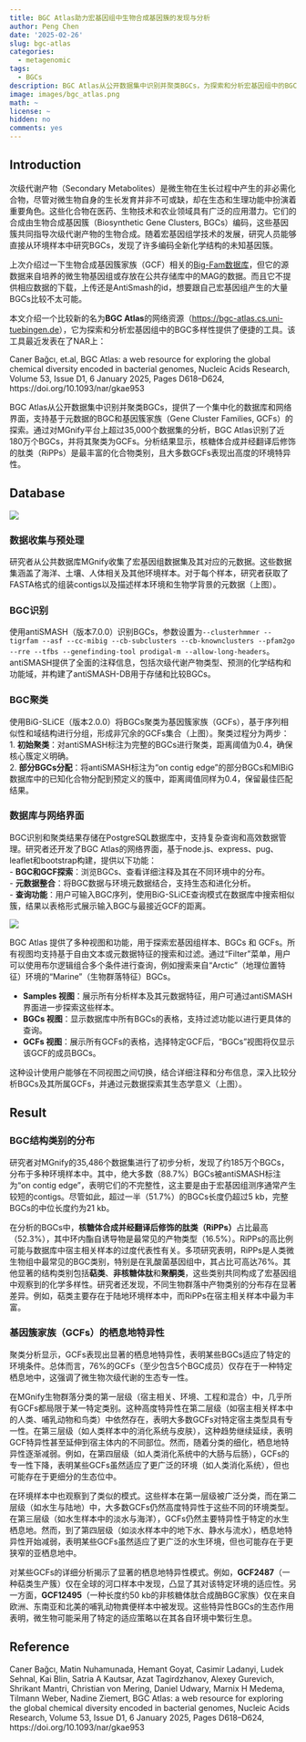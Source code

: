 ```yaml
---
title: BGC Atlas助力宏基因组中生物合成基因簇的发现与分析
author: Peng Chen
date: '2025-02-26'
slug: bgc-atlas
categories:
  - metagenomic
tags:
  - BGCs
description: BGC Atlas从公开数据集中识别并聚类BGCs，为探索和分析宏基因组中的BGC多样性提供了便捷的工具。
image: images/bgc_atlas.png
math: ~
license: ~
hidden: no
comments: yes
---
```


## Introduction

次级代谢产物（Secondary Metabolites）是微生物在生长过程中产生的非必需化合物，尽管对微生物自身的生长发育并非不可或缺，却在生态和生理功能中扮演着重要角色。这些化合物在医药、生物技术和农业领域具有广泛的应用潜力。它们的合成由生物合成基因簇（Biosynthetic Gene Clusters, BGCs）编码，这些基因簇共同指导次级代谢产物的生物合成。随着宏基因组学技术的发展，研究人员能够直接从环境样本中研究BGCs，发现了许多编码全新化学结构的未知基因簇。  

上次介绍过一下生物合成基因簇家族（GCF）相关的[Big-Fam数据库](../gcf-big-fam)，但它的源数据来自培养的微生物基因组或存放在公共存储库中的MAG的数据。而且它不提供相应数据的下载，上传还是AntiSmash的id，想要跟自己宏基因组产生的大量BGCs比较不太可能。

本文介绍一个比较新的名为**BGC Atlas**的网络资源（[https://bgc-atlas.cs.uni-tuebingen.de](https://bgc-atlas.cs.uni-tuebingen.de)），它为探索和分析宏基因组中的BGC多样性提供了便捷的工具。该工具最近发表在了NAR上：

Caner Bağcı, et.al, BGC Atlas: a web resource for exploring the global chemical diversity encoded in bacterial genomes, Nucleic Acids Research, Volume 53, Issue D1, 6 January 2025, Pages D618–D624, https://doi.org/10.1093/nar/gkae953

BGC Atlas从公开数据集中识别并聚类BGCs，提供了一个集中化的数据库和网络界面，支持基于元数据的BGC和基因簇家族（Gene Cluster Families, GCFs）的探索。通过对MGnify平台上超过35,000个数据集的分析，BGC Atlas识别了近180万个BGCs，并将其聚类为GCFs。分析结果显示，核糖体合成并经翻译后修饰的肽类（RiPPs）是最丰富的化合物类别，且大多数GCFs表现出高度的环境特异性。  

## Database

![](images/bgc_atlas.png)

### 数据收集与预处理  

研究者从公共数据库MGnify收集了宏基因组数据集及其对应的元数据。这些数据集涵盖了海洋、土壤、人体相关及其他环境样本。对于每个样本，研究者获取了FASTA格式的组装contigs以及描述样本环境和生物学背景的元数据（上图）。

### BGC识别  
使用antiSMASH（版本7.0.0）识别BGCs，参数设置为`--clusterhmmer --tigrfam --asf --cc-mibig --cb-subclusters --cb-knownclusters --pfam2go --rre --tfbs --genefinding-tool prodigal-m --allow-long-headers`。antiSMASH提供了全面的注释信息，包括次级代谢产物类型、预测的化学结构和功能域，并构建了antiSMASH-DB用于存储和比较BGCs。

### BGC聚类  

使用BiG-SLiCE（版本2.0.0）将BGCs聚类为基因簇家族（GCFs），基于序列相似性和域结构进行分组，形成非冗余的GCFs集合（上图）。聚类过程分为两步：  
1. **初始聚类**：对antiSMASH标注为完整的BGCs进行聚类，距离阈值为0.4，确保核心簇定义明确。  
2. **部分BGCs分配**：将antiSMASH标注为“on contig edge”的部分BGCs和MIBiG数据库中的已知化合物分配到预定义的簇中，距离阈值同样为0.4，保留最佳匹配结果。

### 数据库与网络界面

BGC识别和聚类结果存储在PostgreSQL数据库中，支持复杂查询和高效数据管理。研究者还开发了BGC Atlas的网络界面，基于node.js、express、pug、leaflet和bootstrap构建，提供以下功能：  
- **BGC和GCF探索**：浏览BGCs、查看详细注释及其在不同环境中的分布。  
- **元数据整合**：将BGC数据与环境元数据结合，支持生态和进化分析。  
- **查询功能**：用户可输入BGC序列，使用BiG-SLiCE查询模式在数据库中搜索相似簇，结果以表格形式展示输入BGC与最接近GCF的距离。


![](images/web.png)

BGC Atlas 提供了多种视图和功能，用于探索宏基因组样本、BGCs 和 GCFs。所有视图均支持基于自由文本或元数据特征的搜索和过滤。通过“Filter”菜单，用户可以使用布尔逻辑组合多个条件进行查询，例如搜索来自“Arctic”（地理位置特征）环境的“Marine”（生物群落特征）BGCs。

- **Samples 视图**：展示所有分析样本及其元数据特征，用户可通过antiSMASH界面进一步探索这些样本。  
- **BGCs 视图**：显示数据库中所有BGCs的表格，支持过滤功能以进行更具体的查询。  
- **GCFs 视图**：展示所有GCFs的表格，选择特定GCF后，“BGCs”视图将仅显示该GCF的成员BGCs。  

这种设计使用户能够在不同视图之间切换，结合详细注释和分布信息，深入比较分析BGCs及其所属GCFs，并通过元数据探索其生态学意义（上图）。

## Result

### BGC结构类别的分布  

研究者对MGnify的35,486个数据集进行了初步分析，发现了约185万个BGCs，分布于多种环境样本中。其中，绝大多数（88.7%）BGCs被antiSMASH标注为“on contig edge”，表明它们的不完整性，这主要是由于宏基因组测序通常产生较短的contigs。尽管如此，超过一半（51.7%）的BGCs长度仍超过5 kb，完整BGCs的中位长度约为21 kb。

在分析的BGCs中，**核糖体合成并经翻译后修饰的肽类（RiPPs）**占比最高（52.3%），其中环内酯自诱导物是最常见的产物类型（16.5%）。RiPPs的高比例可能与数据库中宿主相关样本的过度代表性有关。多项研究表明，RiPPs是人类微生物组中最常见的BGC类别，特别是在乳酸菌基因组中，其占比可高达76%。其他显著的结构类别包括**萜类**、**非核糖体肽**和**聚酮类**，这些类别共同构成了宏基因组中观察到的化学多样性。研究者还发现，不同生物群落中产物类别的分布存在显著差异。例如，萜类主要存在于陆地环境样本中，而RiPPs在宿主相关样本中最为丰富。

### 基因簇家族（GCFs）的栖息地特异性  

聚类分析显示，GCFs表现出显著的栖息地特异性，表明某些BGCs适应了特定的环境条件。总体而言，76%的GCFs（至少包含5个BGC成员）仅存在于一种特定栖息地中，这强调了微生物次级代谢的生态专一性。

在MGnify生物群落分类的第一层级（宿主相关、环境、工程和混合）中，几乎所有GCFs都局限于某一特定类别。这种高度特异性在第二层级（如宿主相关样本中的人类、哺乳动物和鸟类）中依然存在，表明大多数GCFs对特定宿主类型具有专一性。在第三层级（如人类样本中的消化系统与皮肤），这种趋势继续延续，表明GCF特异性甚至延伸到宿主体内的不同部位。然而，随着分类的细化，栖息地特异性逐渐减弱。例如，在第四层级（如人类消化系统中的大肠与后肠），GCFs的专一性下降，表明某些GCFs虽然适应了更广泛的环境（如人类消化系统），但也可能存在于更细分的生态位中。

在环境样本中也观察到了类似的模式。这些样本在第一层级被广泛分类，而在第二层级（如水生与陆地）中，大多数GCFs仍然高度特异性于这些不同的环境类型。在第三层级（如水生样本中的淡水与海洋），GCFs仍然主要特异性于特定的水生栖息地。然而，到了第四层级（如淡水样本中的地下水、静水与流水），栖息地特异性开始减弱，表明某些GCFs虽然适应了更广泛的水生环境，但也可能存在于更狭窄的亚栖息地中。

对某些GCFs的详细分析揭示了显著的栖息地特异性模式。例如，**GCF2487**（一种萜类生产簇）仅在全球的河口样本中发现，凸显了其对该特定环境的适应性。另一方面，**GCF12495**（一种长度约50 kb的非核糖体肽合成酶BGC家族）仅在来自欧洲、东南亚和北美的哺乳动物粪便样本中被发现。这些特异性BGCs的生态作用表明，微生物可能采用了特定的适应策略以在其各自环境中繁衍生息。

## Reference

Caner Bağcı, Matin Nuhamunada, Hemant Goyat, Casimir Ladanyi, Ludek Sehnal, Kai Blin, Satria A Kautsar, Azat Tagirdzhanov, Alexey Gurevich, Shrikant Mantri, Christian von Mering, Daniel Udwary, Marnix H Medema, Tilmann Weber, Nadine Ziemert, BGC Atlas: a web resource for exploring the global chemical diversity encoded in bacterial genomes, Nucleic Acids Research, Volume 53, Issue D1, 6 January 2025, Pages D618–D624, https://doi.org/10.1093/nar/gkae953


